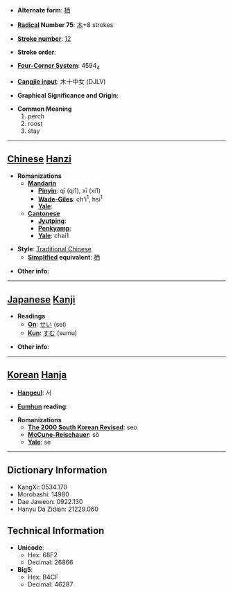 * '''Alternate form''': [[栖]]

* '''[[Wiktionary:Chinese radical index| Radical]] Number 75''': [[Wiktionary:Chinese radical index 木|木]]+8 strokes

* '''[[Wiktionary:Chinese total strokes index|Stroke number]]''': [[Wiktionary:Chinese total strokes index 12|12]]

* '''Stroke order''': 

* '''[[Wiktionary:Chinese four corner index|Four-Corner System]]''': 4594<sub>4</sub>

* '''[[Wiktionary:Chinese Cangjie index|Cangjie input]]''': 木十中女 (DJLV)

* '''Graphical Significance and Origin''': 

* '''Common Meaning'''
*#perch
*# roost
*# stay


----

== [[Chinese]] [[Hanzi]] ==

* '''Romanizations'''
** '''[[Mandarin]]'''
*** '''[[Pinyin]]''': qī (qi1), xī (xi1)
*** '''[[Wade-Giles]]''': ch'i<sup>1</sup>, hsi<sup>1</sup>
*** '''[[Yale]]''': 
** '''[[Cantonese]]'''
*** '''[[Jyutping]]''':
*** '''[[Penkyamp]]''': 
*** '''[[Yale]]''': chai1

* '''Style''': [[Traditional Chinese]] 
** '''[[Simplified Chinese|Simplified]] equivalent''': [[栖]]

* '''Other info''': 

----

== [[Japanese]] [[Kanji]] ==

* '''Readings'''
** '''[[On]]''': [[せい]] (sei)
** '''[[Kun]]''': [[すむ]] (sumu)

* '''Other info''':  

----

== [[Korean]] [[Hanja]] ==

* '''[[Hangeul]]''': 서

* '''[[Eumhun]] reading''': 

* '''Romanizations'''
** '''[[The 2000 South Korean Revised Romanization|The 2000 South Korean Revised]]''': seo
** '''[[McCune-Reischauer]]''': sŏ
** '''[[Yale]]''': se

----

== Dictionary Information ==

* KangXi: 0534.170
* Morobashi: 14980
* Dae Jaweon: 0922.130
* Hanyu Da Zidian: 21229.060

== Technical Information ==

* '''Unicode''':
** Hex: 68F2
** Decimal: 26866
* '''Big5''':
** Hex: B4CF
** Decimal: 46287